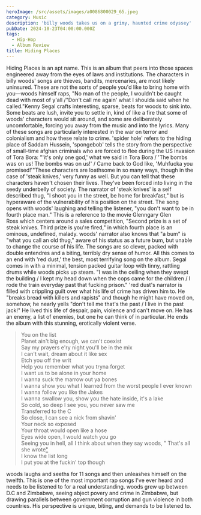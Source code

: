 ```yaml
---
heroImage: /src/assets/images/a0086800029_65.jpeg
category: Music
description: 'billy woods takes us on a grimy, haunted crime odyssey'
pubDate: 2024-10-23T04:00:00.000Z
tags:
  - Hip-Hop
  - Album Review
title: Hiding Places
---
```


Hiding Places is an apt name. This is an album that peers into those spaces engineered away from the eyes of laws and institutions. The characters in billy woods' songs are thieves, bandits, mercenaries, are most likely uninsured. These are not the sorts of people you'd like to bring home with you—woods himself raps, "No man of the people, I wouldn't be caught dead with most of y'all /"Don't call me again' what I shoulda said when he called."Kenny Segal crafts interesting, sparse, beats for woods to sink into. Some beats are lush, invite you to settle in, kind of like a fire that some of woods' characters would sit around, and some are deliberately uncomfortable, forcing you away from the music and into the lyrics. Many of these songs are particularly interested in the war on terror and colonialism and how these relate to crime. 'spider hole' refers to the hiding place of Saddam Hussein, 'spongebob' tells the story from the perspective of small-time afghan criminals who are forced to flee during the US invasion of Tora Bora: "'it's only one god,' what we said in Tora Bora / 'The bombs was on us! The bombs was on us!' / Came back to God like, 'Muhfucka you promised!'"These characters are loathsome in so many ways, though in the case of 'steak knives,' very funny as well. But you can tell that these characters haven't chosen their lives. They've been forced into living in the seedy underbelly of society. The narrator of 'steak knives' is a self described thug, "I shoot you in the street, be home for breakfast," but is hyperaware of the vulnerability of his position on the street. The song opens with woods' laughing and telling the listener, "you don't want to be in fourth place man." This is a reference to the movie Glenngary Glen Ross which centers around a sales competition, "Second prize is a set of steak knives. Third prize is you're fired," in which fourth place is an ominous, undefined, malady. woods' narrator also knows that "a bum" is "what you call an old thug," aware of his status as a future bum, but unable to change the course of his life. The songs are so clever, packed with double entendres and a biting, terribly dry sense of humor. All this comes to an end with 'red dust,' the best, most terrifying song on the album. Segal comes in with a minimal, tension packed guitar loop with tinny, rattling drums while woods picks up steam. "I was in the ceiling when they swept the building / I kept my head down when the cops came for the children / I rode the train everyday past that fucking prison." 'red dust's narrator is filled with crippling guilt over what his life of crime has driven him to. He "breaks bread with killers and rapists" and though he might have moved on, somehow, he nearly yells "don't tell me that's the past / I live in the past jack!" He lived this life of despair, pain, violence and can't move on. He has an enemy, a list of enemies, but one he can think of in particular. He ends the album with this stunning, erotically violent verse.

> You on the list\
> Planet ain't big enough, we can't coexist\
> Say my prayers e'ry night you'll be in the mix\
> I can't wait, dream about it like sex\
> Etch you off the writ\
> Help you remember what you tryna forget \
> I want us to be alone in your home \
> I wanna suck the marrow out ya bones \
> I wanna show you what I learned from the worst people I ever known \
> I wanna follow you like the Jakes \
> I wanna swallow you, show you the hate inside, it's a lake\
> So cold, so deep I see you, you never saw me \
> Transferred to the C \
> So close, I can see a nick from shavin' \
> Your neck so exposed \
> Your throat would open like a hose \
> Eyes wide open, I would watch you go \
> Seeing you in hell, all I think about when they say woods, " That's all she wrote["](https://genius.com/16961380/Billy-woods-and-kenny-segal-red-dust/Thats-all-she-wrote) \
> I know the list long\
> I put you at the fuckin' top though

woods laughs and seeths for 11 songs and then unleashes himself on the twelfth. This is one of the most important rap songs I've ever heard and needs to be listened to for a real understanding. woods grew up between D.C and Zimbabwe, seeing abject povery and crime in Zimbabwe, but drawing parallels between government corruption and gun violence in both countries. His perspective is unique, biting, and demands to be listened to.
